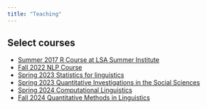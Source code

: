 ```yaml
---
title: "Teaching"
---
```


## Select courses

-   [Summer 2017 R Course at LSA Summer Institute](courses/2017_lsa/index.qmd)
-   [Fall 2022 NLP Course](courses/2022_lin517/)
-   [Spring 2023 Statistics for linguistics](https://jofrhwld.github.io/2023_Lin611/)
-   [Spring 2023 Quantitative Investigations in the Social Sciences](https://jofrhwld.github.io/AandS500_2023/)
-   [Spring 2024 Computational Linguistics](https://lin511-2024.github.io/)
-   [Fall 2024 Quantitative Methods in Linguistics](https://lin611-2024.github.io/)
